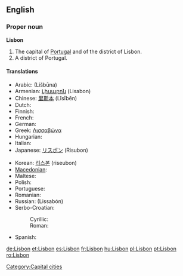 {{wikipedia}}
==English==

===Proper noun===
'''Lisbon'''

# The capital of [[Portugal]] and of the district of Lisbon.
# A district of Portugal.

====Translations====
{{trans-top|capital of Portugal}}
* Arabic: {{Arab|[[لشبونة]]}} (Lišbūna) {{f}}
* Armenian: [[Լիսաբոն]] (Lisabon)
* Chinese: [[里斯本]] (Lǐsīběn)
* Dutch: {{t-|nl|Lissabon}}
* Finnish: {{t+|fi|Lissabon}}
* French: {{t+|fr|Lisbonne|f}}
* German: {{t+|de|Lissabon|n}}
* Greek: [[Λισσαβώνα]]
* Hungarian: {{t+|hu|Lisszabon}}
* Italian: {{t-|it|Lisbona|f}}
* Japanese: [[リスボン]] (Risubon)
{{trans-mid}}
* Korean: [[리스본]] (riseubon)
* [[Macedonian]]: {{t|mk|Лисабон|tr=Lísabon|sc=Cyrl|xs=Macedonian}}
* Maltese: {{t-|mt|Lisbona|xs=Maltese}}
* Polish: {{t+|pl|Lizbona|f}}
* Portuguese: {{t+|pt|Lisboa|f}}
* Romanian: {{t|ro|Lisabona}}
* Russian: {{t|ru|Лиссабон|m|sc=Cyrl}} (Lissabón)
* Serbo-Croatian:
*: Cyrillic: {{tø|sh|Лисабон|m|sc=Cyrl|xs=Serbo-Croatian}}
*: Roman: {{tø|sh|Lisabon|m|xs=Serbo-Croatian}}
* Spanish: {{t+|es|Lisboa|f}}
{{trans-bottom}}

[[Category:Capital cities]]

[[de:Lisbon]]
[[et:Lisbon]]
[[es:Lisbon]]
[[fr:Lisbon]]
[[hu:Lisbon]]
[[pl:Lisbon]]
[[pt:Lisbon]]
[[ro:Lisbon]]
